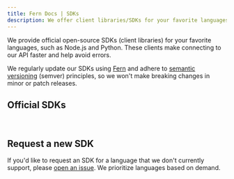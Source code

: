 ```yaml
---
title: Fern Docs | SDKs
description: We offer client libraries/SDKs for your favorite languages, generated by Fern from our OpenAPI specification file. 
---
```


We provide official open-source SDKs (client libraries) for your favorite languages, such as Node.js and Python. These clients make connecting to our API faster and help avoid errors.

We regularly update our SDKs using [Fern](https://buildwithfern.com/?utm_source=str-d/sdks) and adhere to [semantic versioning](https://semver.org/) (semver) principles, so we won't make breaking changes in minor or patch releases.

## Official SDKs 

<br />

<Cards>
  <Card
    title="Node.js"
    icon="fa-brands fa-js"
    href="https://github.com/fern-api/fern-typescript"
  />
  <Card
    title="Python"
    icon="fa-brands fa-python"
    href="https://github.com/fern-api/fern-python"
  />
  <Card
    title="Java"
    icon="fa-brands fa-java"
    href="https://github.com/fern-api/fern-java"
  />
    <Card
    title="Go"
    icon="fa-brands fa-golang"
    href="https://github.com/fern-api/fern-go"
  />
  <Card
    title="Ruby"
    icon="fa-solid fa-gem"
    href="https://github.com/fern-api/fern-ruby"
  />
  <Card
    title="C#"
    icon="fa-solid fa-hashtag"
    href="https://github.com/fern-api/fern-csharp"
  />
</Cards>

## Request a new SDK 

If you'd like to request an SDK for a language that we don't currently support, please [open an issue](https://github.com/fern-api/fern/labels/new-language). We prioritize languages based on demand.
